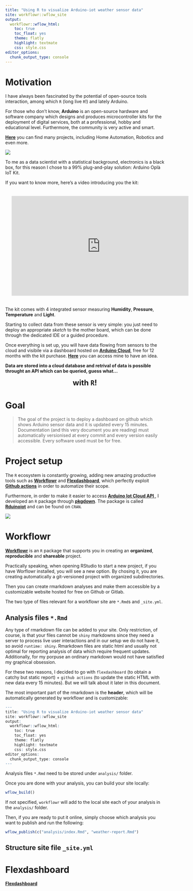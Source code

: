 ```yaml
---
title: "Using R to visualize Arduino-iot weather sensor data"
site: workflowr::wflow_site
output:
  workflowr::wflow_html:
    toc: true
    toc_float: yes
    theme: flatly
    highlight: textmate
    css: style.css
editor_options:
  chunk_output_type: console
---
```

# Motivation

I have always been fascinated by the potential of open-source tools interaction, 
among which `R` (long live `R`!) and lately Arduino.

For those who don't know, **Arduino** is an open-source hardware and software company
which designs and produces microcontroller kits for the deployment of digital services, 
both at a professional, hobby and educational level. Furthermore, the community is
very active and smart.

[**Here**](https://create.arduino.cc/projecthub/){target="_blank"} you can find many projects,
including Home Automation, Robotics and even more.

![](images/arduino-projects.png)

To me as a data scientist with a statistical background, electronics is a black box, for
this reason I chose to a 99% plug-and-play solution: Arduino Oplà IoT Kit.

If you want to know more, here's a video introducing you the kit:

<iframe width="560" height="315" src="https://www.youtube.com/embed/livKtMZQMS8" frameborder="0" allow="accelerometer; autoplay; clipboard-write; encrypted-media; gyroscope; picture-in-picture" allowfullscreen style="margin: 0 auto; display: block; padding: 20px;"></iframe>

The kit comes with 4 integrated sensor measuring **Humidity**, **Pressure**, 
**Temperature** and **Light**.

Starting to collect data from these sensor is very simple: you just need to deploy 
an appropriate _sketch_ to the mother board, which can be done through the dedicated IDE or a
guided procedure.

Once everything is set up, you will have data flowing from sensors to the cloud and
visibile via a dashboard hosted on [**Arduino Cloud**](https://create.arduino.cc/iot/){target="_blank"},
free for 12 months with the kit purchase.
[**Here**](https://create.arduino.cc/iot/dashboards/9d492935-cf9c-4947-83f9-f9426ac1d20b/){target="_blank"}
 you can access mine to have an idea.

**Data are stored into a cloud database and retrival of data is possible throught an API
which can be queried, guess what...**

<center><font size="5">**with `R`!**</font></center>

# Goal

> The goal of the project is to deploy a dashboard on github which shows Arduino sensor
data and it is updated every 15 minutes. Documentation (and this very document you are
reading) must automatically versionised at every commit and every version easily 
accessible. Every software used must be for free.

# Project setup

The `R` ecosystem is constantly growing, adding new amazing productive tools such as 
[**Workflowr**](https://workflowr.github.io/workflowr/){target="_blank"} and
[**Flexdashboard**](https://pkgs.rstudio.com/flexdashboard/){target="_blank"}, which
perfectly exploit [**Github actions**](https://github.com/features/actions){target="_blank"}
in order to automatize their scope.

Furthermore, in order to make it easier to access [**Arduino Iot Cloud API **](https://www.arduino.cc/reference/en/iot/api/){target="_blank"}, I developed an 
`R` package through [**pkgdown**](https://pkgdown.r-lib.org/){target="_blank"}.
The package is called [**Rduinoiot**](https://flavioleccese92.github.io/Rduinoiot/){target="_blank"} and can be found on `CRAN`.

![](images/environment-setup.png)

# Workflowr
[**Workflowr**](https://workflowr.github.io/workflowr/){target="_blank"} is an `R` 
package that supports you in creating an **organized**, **reproducible** and **shareable**
project.

Practically speaking, when opening RStudio to start a new project, if you
have Worflowr installed, you will see a new option. By chosing it, you are creating
automatically a git-versioned project with organized subdirectories. 

Then you can create rmarkdown analyses and make them accessible by a customizable
website hosted for free on Github or Gitlab.

The two type of files relevant for a workflowr site are `*.Rmd`s and `_site.yml`.

## Analysis files `*.Rmd`

Any type of rmarkdown file can be added to your site. Only restriction, of course, 
is that your files cannot be `shiny` markdowns since they need a server to process
live user interactions and in our setup we do not have it, so avoid `runtime: shiny`.
Rmarkdown files are static html and usually not optimal for reporting analysis of 
data which require frequent updates.
Additionally, for my porpuse an ordinary markdown would not have satisfied my graphical
obsession.

For these two reasons, I decided to go with `flexdashboard` (to obtain a catchy but
static report) + `github actions` (to update the static HTML with new data every 15 
minutes). But we will talk about it later in this document.

The most important part of the rmarkdown is the **header**, which will be automatically
generated by workflowr and is customizable:

```r
---
title: "Using R to visualize Arduino-iot weather sensor data"
site: workflowr::wflow_site
output:
  workflowr::wflow_html:
    toc: true
    toc_float: yes
    theme: flatly
    highlight: textmate
    css: style.css
editor_options:
  chunk_output_type: console
---
```

Analysis files `*.Rmd` need to be stored under `analysis/` folder.

Once you are done with your analysis, you can build your site locally:

```r
wflow_build()
```

If not specified, `workflowr` will add to the local site each of your analysis in 
the `analysis/` folder.

Then, if you are ready to put it online, simply choose which analysis you want to
publish and run the following:

```r
wflow_publish(c("analysis/index.Rmd", "weather-report.Rmd")
```

## Structure site file `_site.yml`

# Flexdashboard
[**Flexdashboard**](https://pkgs.rstudio.com/flexdashboard/){target="_blank"}
